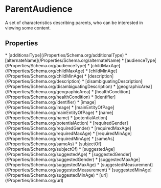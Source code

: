   
# ParentAudience

A set of characteristics describing parents, who can be interested in viewing some content.

## Properties

<Grid>
* [additionalType](/Properties/Schema.org/additionalType)
* [alternateName](/Properties/Schema.org/alternateName)
* [audienceType](/Properties/Schema.org/audienceType)
* [childMaxAge](/Properties/Schema.org/childMaxAge)
* [childMinAge](/Properties/Schema.org/childMinAge)
* [description](/Properties/Schema.org/description)
* [disambiguatingDescription](/Properties/Schema.org/disambiguatingDescription)
* [geographicArea](/Properties/Schema.org/geographicArea)
* [healthCondition](/Properties/Schema.org/healthCondition)
* [identifier](/Properties/Schema.org/identifier)
* [image](/Properties/Schema.org/image)
* [mainEntityOfPage](/Properties/Schema.org/mainEntityOfPage)
* [name](/Properties/Schema.org/name)
* [potentialAction](/Properties/Schema.org/potentialAction)
* [requiredGender](/Properties/Schema.org/requiredGender)
* [requiredMaxAge](/Properties/Schema.org/requiredMaxAge)
* [requiredMinAge](/Properties/Schema.org/requiredMinAge)
* [sameAs](/Properties/Schema.org/sameAs)
* [subjectOf](/Properties/Schema.org/subjectOf)
* [suggestedAge](/Properties/Schema.org/suggestedAge)
* [suggestedGender](/Properties/Schema.org/suggestedGender)
* [suggestedMaxAge](/Properties/Schema.org/suggestedMaxAge)
* [suggestedMeasurement](/Properties/Schema.org/suggestedMeasurement)
* [suggestedMinAge](/Properties/Schema.org/suggestedMinAge)
* [url](/Properties/Schema.org/url)
</Grid>

